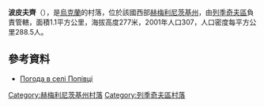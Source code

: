 {{coord|49|27|41|N|27|39|51|E|scale:100000|display=title}}

'''波皮夫齊'''（{{lang-uk|Попівці}}），是[[烏克蘭|烏克蘭]]的村落，位於該國西部[[赫梅利尼茨基州|赫梅利尼茨基州]]，由[[列季奇夫區|列季奇夫區]]負責管轄，面積1.1平方公里，海拔高度277米，2001年人口307，人口密度每平方公里288.5人。

==參考資料==
* [http://weather.in.ua/ua/hmel'nickaja/21303 Погода в селі Попівці] {{Wayback|url=http://weather.in.ua/ua/hmel%27nickaja/21303 |date=20111220155826 }}

{{DEFAULTSORT:Попівці}}
[[Category:赫梅利尼茨基州村落|Category:赫梅利尼茨基州村落]]
[[Category:列季奇夫區村落|Category:列季奇夫區村落]]


{{Khmelnytskyi-geo-stub}}